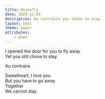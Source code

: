```yaml
---
title: Housefly
date: 2023-12-03
description: Au contraire you chose to stay
layout: text
theme: paper
attributes:
    - poem
---
```


I opened the door for you to fly away<br />
Yet you still chose to stay<br />

Au contraire<br/>

Sweetheart, I love you<br />
But you have to go away<br />
Together<br />
We cannot stay<br />
